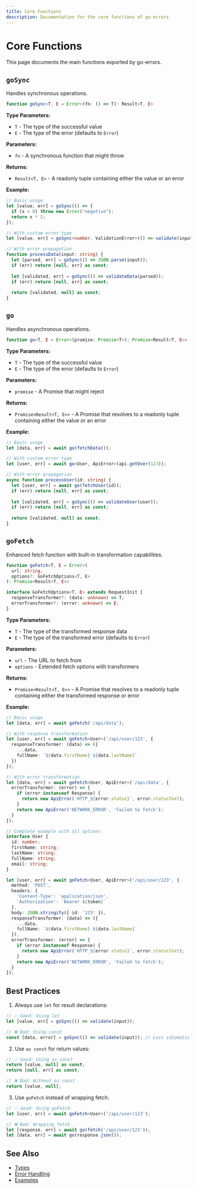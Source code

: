 ```yaml
---
title: Core Functions
description: Documentation for the core functions of go-errors
---
```


# Core Functions

This page documents the main functions exported by go-errors.

## `goSync`

Handles synchronous operations.

```typescript
function goSync<T, E = Error>(fn: () => T): Result<T, E>
```

**Type Parameters:**
- `T` - The type of the successful value
- `E` - The type of the error (defaults to `Error`)

**Parameters:**
- `fn` - A synchronous function that might throw

**Returns:**
- `Result<T, E>` - A readonly tuple containing either the value or an error

**Example:**
```typescript
// Basic usage
let [value, err] = goSync(() => {
  if (x < 0) throw new Error("negative");
  return x * 2;
});

// With custom error type
let [value, err] = goSync<number, ValidationError>(() => validate(input));

// With error propagation
function processData(input: string) {
  let [parsed, err] = goSync(() => JSON.parse(input));
  if (err) return [null, err] as const;
  
  let [validated, err] = goSync(() => validateData(parsed));
  if (err) return [null, err] as const;
  
  return [validated, null] as const;
}
```

## `go`

Handles asynchronous operations.

```typescript
function go<T, E = Error>(promise: Promise<T>): Promise<Result<T, E>>
```

**Type Parameters:**
- `T` - The type of the successful value
- `E` - The type of the error (defaults to `Error`)

**Parameters:**
- `promise` - A Promise that might reject

**Returns:**
- `Promise<Result<T, E>>` - A Promise that resolves to a readonly tuple containing either the value or an error

**Example:**
```typescript
// Basic usage
let [data, err] = await go(fetchData());

// With custom error type
let [user, err] = await go<User, ApiError>(api.getUser(123));

// With error propagation
async function processUser(id: string) {
  let [user, err] = await go(fetchUser(id));
  if (err) return [null, err] as const;
  
  let [validated, err] = goSync(() => validateUser(user));
  if (err) return [null, err] as const;
  
  return [validated, null] as const;
}
```

## `goFetch`

Enhanced fetch function with built-in transformation capabilities.

```typescript
function goFetch<T, E = Error>(
  url: string,
  options?: GoFetchOptions<T, E>
): Promise<Result<T, E>>

interface GoFetchOptions<T, E> extends RequestInit {
  responseTransformer?: (data: unknown) => T;
  errorTransformer?: (error: unknown) => E;
}
```

**Type Parameters:**
- `T` - The type of the transformed response data
- `E` - The type of the transformed error (defaults to `Error`)

**Parameters:**
- `url` - The URL to fetch from
- `options` - Extended fetch options with transformers

**Returns:**
- `Promise<Result<T, E>>` - A Promise that resolves to a readonly tuple containing either the transformed response or error

**Example:**
```typescript
// Basic usage
let [data, err] = await goFetch('/api/data');

// With response transformation
let [user, err] = await goFetch<User>('/api/user/123', {
  responseTransformer: (data) => ({
    ...data,
    fullName: `${data.firstName} ${data.lastName}`
  })
});

// With error transformation
let [data, err] = await goFetch<User, ApiError>('/api/data', {
  errorTransformer: (error) => {
    if (error instanceof Response) {
      return new ApiError(`HTTP_${error.status}`, error.statusText);
    }
    return new ApiError('NETWORK_ERROR', 'Failed to fetch');
  }
});

// Complete example with all options
interface User {
  id: number;
  firstName: string;
  lastName: string;
  fullName: string;
  email: string;
}

let [user, err] = await goFetch<User, ApiError>('/api/user/123', {
  method: 'POST',
  headers: {
    'Content-Type': 'application/json',
    'Authorization': `Bearer ${token}`
  },
  body: JSON.stringify({ id: '123' }),
  responseTransformer: (data) => ({
    ...data,
    fullName: `${data.firstName} ${data.lastName}`
  }),
  errorTransformer: (error) => {
    if (error instanceof Response) {
      return new ApiError(`HTTP_${error.status}`, error.statusText);
    }
    return new ApiError('NETWORK_ERROR', 'Failed to fetch');
  }
});
```

## Best Practices

1. Always use `let` for result declarations:
```typescript
// ✅ Good: Using let
let [value, err] = goSync(() => validate(input));

// ❌ Bad: Using const
const [data, error] = goSync(() => validate(input)); // Less idiomatic
```

2. Use `as const` for return values:
```typescript
// ✅ Good: Using as const
return [value, null] as const;
return [null, err] as const;

// ❌ Bad: Without as const
return [value, null];
```

3. Use `goFetch` instead of wrapping fetch:
```typescript
// ✅ Good: Using goFetch
let [user, err] = await goFetch<User>('/api/user/123');

// ❌ Bad: Wrapping fetch
let [response, err] = await go(fetch('/api/user/123'));
let [data, err] = await go(response.json());
```

## See Also

- [Types](/docs/api-reference/types)
- [Error Handling](/docs/api-reference/error-handling)
- [Examples](/docs/examples/basic-usage) 